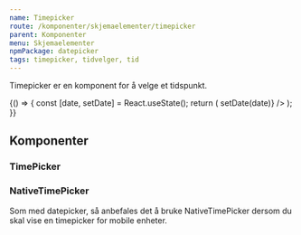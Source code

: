 ```yaml
---
name: Timepicker
route: /komponenter/skjemaelementer/timepicker
parent: Komponenter
menu: Skjemaelementer
npmPackage: datepicker
tags: timepicker, tidvelger, tid
---
```



<PageHeader>Timepicker er en komponent for å velge et tidspunkt.</PageHeader>

<Playground>
  {() => {
    const [date, setDate] = React.useState();
    return (
      <TimePicker
        style={{ width: '10rem' }}
        selectedTime={date}
        onChange={date => setDate(date)}
      />
    );
  }}
</Playground>

## Komponenter

### TimePicker

<ImportStatement imports="TimePicker" />
<Props of={TimePicker} />

### NativeTimePicker

<ImportStatement imports="TimePicker" />
<Props of={TimePicker} />

Som med datepicker, så anbefales det å bruke NativeTimePicker dersom du skal vise en timepicker for mobile enheter.
